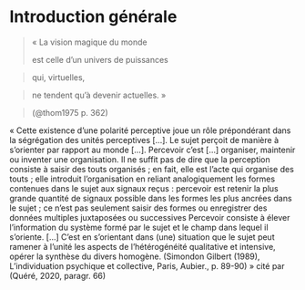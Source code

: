 # Introduction générale {#sec-introductionGen .unnumbered}

> « La vision magique du monde
>
> est celle d'un univers de puissances

> qui, virtuelles,

> ne tendent qu'à devenir actuelles. »

> (@thom1975 p. 362)

« Cette existence d'une polarité perceptive joue un rôle prépondérant dans la ségrégation des unités perceptives \[...\]. Le sujet perçoit de manière à s'orienter par rapport au monde \[...\]. Percevoir c'est \[...\] organiser, maintenir ou inventer une organisation. Il ne suffit pas de dire que la perception consiste à saisir des touts organisés ; en fait, elle est l'acte qui organise des touts ; elle introduit l'organisation en reliant analogiquement les formes contenues dans le sujet aux signaux reçus : percevoir est retenir la plus grande quantité de signaux possible dans les formes les plus ancrées dans le sujet ; ce n'est pas seulement saisir des formes ou enregistrer des données multiples juxtaposées ou successives Percevoir consiste à élever l'information du système formé par le sujet et le champ dans lequel il s'oriente. \[...\] C'est en s'orientant dans (une) situation que le sujet peut ramener à l'unité les aspects de l'hétérogénéité qualitative et intensive, opérer la synthèse du divers homogène. (Simondon Gilbert (1989), L'individuation psychique et collective, Paris, Aubier., p. 89-90) » cité par (Quéré, 2020, paragr. 66)